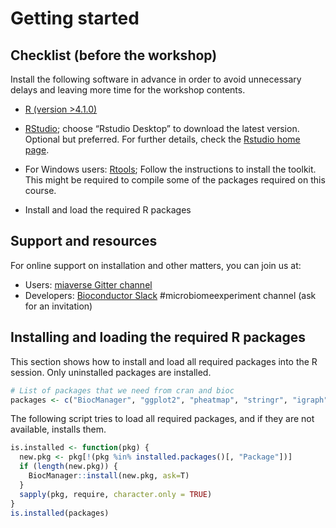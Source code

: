 
# Getting started


## Checklist (before the workshop)

Install the following software in advance in order to avoid
unnecessary delays and leaving more time for the workshop contents.


* [R (version >4.1.0)](https://www.r-project.org/) 

* [RStudio](https://www.rstudio.com/products/rstudio/download/);
  choose "Rstudio Desktop" to download the latest version. Optional
  but preferred. For further details, check the [Rstudio home
  page](https://www.rstudio.com/).
  
* For Windows users: [Rtools](https://cran.r-project.org/bin/windows/Rtools/rtools40.html);
  Follow the instructions to install the toolkit. This might be required to compile some of the 
  packages required on this course.

* Install and load the required R packages


## Support and resources


For online support on installation and other matters, you can join us at:

 * Users: [miaverse Gitter channel](https://gitter.im/microbiome/miaverse?utm_source=badge&utm_medium=badge&utm_campaign=pr-badge&utm_content=badge)
 * Developers: [Bioconductor Slack](https://bioc-community.herokuapp.com) #microbiomeexperiment channel (ask for an invitation)



## Installing and loading the required R packages

This section shows how to install and load all required packages into
the R session. Only uninstalled packages are installed.

```r
# List of packages that we need from cran and bioc 
packages <- c("BiocManager", "ggplot2", "pheatmap", "stringr", "igraph", "ANCOMBC", "microbiome", "httpuv", "microbiomeDataSets", "mia", "caret", "ranger")

```
 
The following script tries to load all required packages, and if they are not available, installs them.
```r
is.installed <- function(pkg) {
  new.pkg <- pkg[!(pkg %in% installed.packages()[, "Package"])]
  if (length(new.pkg)) {
    BiocManager::install(new.pkg, ask=T)
  }
  sapply(pkg, require, character.only = TRUE)
}
is.installed(packages)
```



